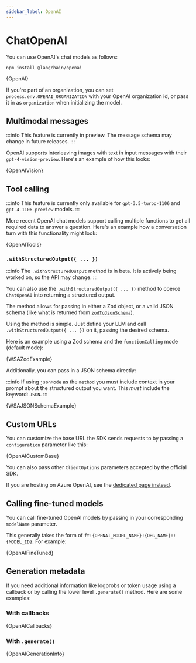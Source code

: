 ```yaml
---
sidebar_label: OpenAI
---
```



# ChatOpenAI

You can use OpenAI's chat models as follows:



<IntegrationInstallTooltip></IntegrationInstallTooltip>

```bash npm2yarn
npm install @langchain/openai
```

<CodeBlock language="typescript">{OpenAI}</CodeBlock>

If you're part of an organization, you can set `process.env.OPENAI_ORGANIZATION` with your OpenAI organization id, or pass it in as `organization` when
initializing the model.

## Multimodal messages

:::info
This feature is currently in preview. The message schema may change in future releases.
:::

OpenAI supports interleaving images with text in input messages with their `gpt-4-vision-preview`. Here's an example of how this looks:


<CodeBlock language="typescript">{OpenAIVision}</CodeBlock>

## Tool calling

:::info
This feature is currently only available for `gpt-3.5-turbo-1106` and `gpt-4-1106-preview` models.
:::

More recent OpenAI chat models support calling multiple functions to get all required data to answer a question.
Here's an example how a conversation turn with this functionality might look:


<CodeBlock language="typescript">{OpenAITools}</CodeBlock>

### `.withStructuredOutput({ ... })`

:::info
The `.withStructuredOutput` method is in beta. It is actively being worked on, so the API may change.
:::

You can also use the `.withStructuredOutput({ ... })` method to coerce `ChatOpenAI` into returning a structured output.

The method allows for passing in either a Zod object, or a valid JSON schema (like what is returned from [`zodToJsonSchema`](https://www.npmjs.com/package/zod-to-json-schema)).

Using the method is simple. Just define your LLM and call `.withStructuredOutput({ ... })` on it, passing the desired schema.

Here is an example using a Zod schema and the `functionCalling` mode (default mode):


<CodeBlock language="typescript">{WSAZodExample}</CodeBlock>

Additionally, you can pass in a JSON schema directly:

:::info
If using `jsonMode` as the `method` you must include context in your prompt about the structured output you want. This _must_ include the keyword: `JSON`.
:::


<CodeBlock language="typescript">{WSAJSONSchemaExample}</CodeBlock>

## Custom URLs

You can customize the base URL the SDK sends requests to by passing a `configuration` parameter like this:


<CodeBlock language="typescript">{OpenAICustomBase}</CodeBlock>

You can also pass other `ClientOptions` parameters accepted by the official SDK.

If you are hosting on Azure OpenAI, see the [dedicated page instead](/docs/integrations/chat/azure).

## Calling fine-tuned models

You can call fine-tuned OpenAI models by passing in your corresponding `modelName` parameter.

This generally takes the form of `ft:{OPENAI_MODEL_NAME}:{ORG_NAME}::{MODEL_ID}`. For example:


<CodeBlock language="typescript">{OpenAIFineTuned}</CodeBlock>

## Generation metadata

If you need additional information like logprobs or token usage using a callback or by calling the lower level `.generate()` method.
Here are some examples:


### With callbacks

<CodeBlock language="typescript">{OpenAICallbacks}</CodeBlock>

### With `.generate()`

<CodeBlock language="typescript">{OpenAIGenerationInfo}</CodeBlock>
